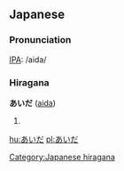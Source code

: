 ==Japanese==

===Pronunciation===
[[IPA]]: /aida/

{{ja-attention|Hiragana header should be replaced with POS header|key=p}}

===Hiragana===
'''あいだ''' ([[aida]])

# {{japdef|間|[[between]], [[among]]}}

[[Category:Japanese hiragana]]

[[hu:あいだ]]
[[pl:あいだ]]